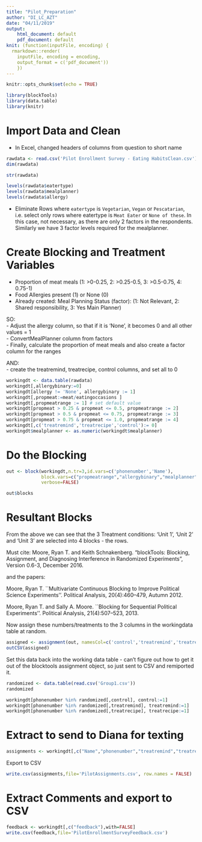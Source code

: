 ```yaml
---
title: "Pilot_Preparation"
author: "DI_LC_AZT"
date: "04/11/2019"
output: 
    html_document: default
    pdf_document: default
knit: (function(inputFile, encoding) {
  rmarkdown::render(
    inputFile, encoding = encoding,
    output_format = c('pdf_document')) 
    })
---
```


```r
knitr::opts_chunk$set(echo = TRUE)
```

```r
library(blockTools)
library(data.table)
library(knitr)
```


# Import Data and Clean
- In Excel, changed headers of columns from question to short name
```r
rawdata <- read.csv('Pilot Enrollment Survey - Eating HabitsClean.csv')
dim(rawdata)
```

```r
str(rawdata)
```

```r
levels(rawdata$eatertype)
levels(rawdata$mealplanner)
levels(rawdata$allergy)
```



- Eliminate Rows where `eatertype` is `Vegetarian`, `Vegan` or `Pescatarian`, i.e. select only rows where eatertype is `Meat Eater` or `None of these`. In this case, not necessary, as there are only 2 factors in the respondents. Similarly we have 3 factor levels required for the mealplanner.

# Create Blocking and Treatment Variables

- Proportion of meat meals (1: >0-0.25, 2: >0.25-0.5, 3: >0.5-0.75, 4: 0.75-1)  
- Food Allergies present (1) or None (0)  
- Already created: Meal Planning Status (factor): (1: Not Relevant, 2: Shared responsibility, 3: Yes Main Planner)  

SO:  
- Adjust the allergy column, so that if it is 'None', it becomes 0 and all other values = 1   
- ConvertMealPlanner column from factors  
- Finally, calculate the proportion of meat meals and also create a factor column for the ranges  

AND:  
- create the treatremind, treatrecipe, control columns, and set all to 0  

```r
workingdt <- data.table(rawdata)
workingdt[,allergybinary:=0]
workingdt[allergy != 'None', allergybinary := 1]
workingdt[,propmeat:=meat/eatingoccasions ]
workingdt[,propmeatrange := 1] # set default value
workingdt[propmeat > 0.25 & propmeat <= 0.5, propmeatrange := 2]
workingdt[propmeat > 0.5 & propmeat <= 0.75, propmeatrange := 3]
workingdt[propmeat > 0.75 & propmeat <= 1.0, propmeatrange := 4]
workingdt[,c('treatremind','treatrecipe','control'):= 0]
workingdt$mealplanner <- as.numeric(workingdt$mealplanner)
```

# Do the Blocking

```r
out <- block(workingdt,n.tr=3,id.vars=c('phonenumber','Name'),
             block.vars=c("propmeatrange","allergybinary","mealplanner"),
             verbose=FALSE)
```
```r
out$blocks
```
# Resultant Blocks
From the above we can see that the 3 Treatment conditions: 'Unit 1', 'Unit 2' and 'Unit 3' are selected into 4 blocks - the rows.   

Must cite: Moore, Ryan T. and Keith Schnakenberg. "blockTools: Blocking, Assignment, and Diagnosing Interference in Randomized Experiments", Version 0.6-3, December 2016.  

and the papers:  

Moore, Ryan T. ``Multivariate Continuous Blocking to Improve Political Science Experiments''. Political Analysis, 20(4):460--479, Autumn 2012.   

Moore, Ryan T. and Sally A. Moore. ``Blocking for Sequential Political Experiments''. Political Analysis, 21(4):507–523, 2013.  

Now assign these numbers/treatments to the 3 columns in the workingdata table at random.  

```r
assigned <- assignment(out, namesCol=c('control','treatremind','treatrecipe'),seed=42)
outCSV(assigned)
```

Set this data back into the working data table - can't figure out how to get it out of the blocktools assignment object, so just sent to CSV and remiported it.  

```r
randomized <- data.table(read.csv('Group1.csv'))
randomized
```

```r
workingdt[phonenumber %in% randomized[,control], control:=1]
workingdt[phonenumber %in% randomized[,treatremind], treatremind:=1]
workingdt[phonenumber %in% randomized[,treatrecipe], treatrecipe:=1]
```

# Extract to send to Diana for texting

```r
assignments <- workingdt[,c("Name","phonenumber","treatremind","treatrecipe","control"),with=FALSE]
```

Export to CSV  

```r
write.csv(assignments,file='PilotAssignments.csv', row.names = FALSE)
```

# Extract Comments and export to CSV

```r
feedback <- workingdt[,c("feedback"),with=FALSE]
write.csv(feedback,file='PilotEnrollmentSurveyFeedback.csv')
```

